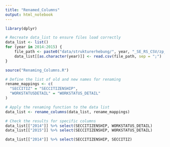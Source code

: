 ```yaml
---
title: "Renamed_Columns"
output: html_notebook
---
```


```r
library(dplyr)

# Recreate data_list to ensure files load correctly
data_list <- list()
for (year in 2014:2015) {
    file_path <- paste0("data/strukturerhebung/", year, "_SE_RS_CSV/zp_", year, ".csv")
    data_list[[as.character(year)]] <- read.csv(file_path, sep = ";")
}

source("Renaming_Columns.R")

# Define the list of old and new names for renaming
rename_mappings <- c(
  "SECCITIZ" = "SECCITIZENSHIP",
  "WORKSTATUSDETAIL" = "WORKSTATUS_DETAIL"
)

# Apply the renaming function to the data list
data_list <- rename_columns(data_list, rename_mappings)

# Check the results for specific columns
data_list[["2014"]] %>% select(SECCITIZENSHIP, WORKSTATUS_DETAIL)
data_list[["2015"]] %>% select(SECCITIZENSHIP, WORKSTATUS_DETAIL)
```

```r
data_list[["2014"]] %>% select(SECCITIZENSHIP, SECCITIZ)
```
